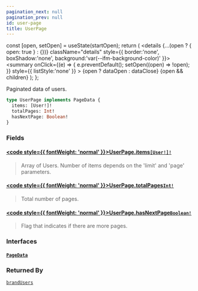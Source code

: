```yaml
---
pagination_next: null
pagination_prev: null
id: user-page
title: UserPage
---
```









  const [open, setOpen] = useState(startOpen);
  return (
    <details {...(open ? { open: true } : {})} className="details" style={{ border:'none', boxShadow:'none', background:'var(--ifm-background-color)' }}>
      <summary
        onClick={(e) => {
          e.preventDefault();
          setOpen((open) => !open);
        }}
        style={{ listStyle:'none' }}
      >
      {open ? dataOpen : dataClose}
      </summary>
      {open && children}
    </details>
  );
};








Paginated data of users.


```graphql
type UserPage implements PageData {
  items: [User!]!
  totalPages: Int!
  hasNextPage: Boolean!
}
```




### Fields

#### [<code style={{ fontWeight: 'normal' }}>UserPage.<b>items</b></code>](#)<Bullet />[`[User!]!`](/types/objects/user) <Badge class="badge badge--secondary" text="non-null"/> <Badge class="badge badge--secondary" text="object"/> 
> 
> 
> Array of Users. Number of items depends on the 'limit' and 'page' parameters.
> 

#### [<code style={{ fontWeight: 'normal' }}>UserPage.<b>totalPages</b></code>](#)<Bullet />[`Int!`](/types/scalars/int) <Badge class="badge badge--secondary" text="non-null"/> <Badge class="badge badge--secondary" text="scalar"/> 
> 
> 
> Total number of pages.
> 

#### [<code style={{ fontWeight: 'normal' }}>UserPage.<b>hasNextPage</b></code>](#)<Bullet />[`Boolean!`](/types/scalars/boolean) <Badge class="badge badge--secondary" text="non-null"/> <Badge class="badge badge--secondary" text="scalar"/> 
> 
> 
> Flag that indicates if there are more pages.
> 

### Interfaces

#### [`PageData`](/types/interfaces/page-data) <Badge class="badge badge--secondary" text="interface"/> 
> 
> 
> 
> 





### Returned By

[`brandUsers`](/api/queries/brand-users)  <Badge class="badge badge--secondary" text="query"/>

